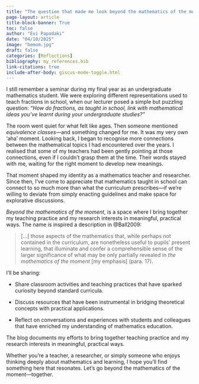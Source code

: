 ```yaml
---
title: "The question that made me look beyond the mathematics of the moment"
page-layout: article
title-block-banner: True
toc: false
author: "Evi Papadaki"
date: "04/10/2025"
image: "bemom.jpg"
draft: false
categories: [Reflections]
bibliography: my_references.bib
link-citations: true
include-after-body: giscus-mode-toggle.html
---
```


I still remember a seminar during my final year as an undergraduate mathematics student. We were exploring different representations used to teach fractions in school, when our lecturer posed a simple but puzzling question: *"How do fractions, as taught in school, link with mathematical ideas you've learnt during your undergraduate studies?"*

The room went quiet for what felt like ages. Then someone mentioned *equivalence classes*—and something changed for me. It was my very own ‘aha’ moment. Looking back, I began to recognise more connections between the mathematical topics I had encountered over the years. I realised that some of my teachers had been gently pointing at those connections, even if I couldn’t grasp them at the time. Their words stayed with me, waiting for the right moment to develop new meanings.

That moment shaped my identity as a mathematics teacher and researcher. Since then, I’ve come to appreciate that mathematics taught in school can connect to so much more than what the curriculum prescribes—if we’re willing to deviate from simply enacting guidelines and make space for explorative discussions.

*Beyond the mathematics of the moment*, is a space where I bring together my teaching practice and my research interests in meaningful, practical ways. The name is inspired a description in @Ball2009:

> \[...\] those aspects of the mathematics that, while perhaps not contained in the curriculum, are nonetheless useful to pupils’ present learning, that illuminate and confer a comprehensible sense of the larger significance of what may be only partially revealed in *the mathematics of the moment* \[my emphasis\] (para. 17).

I’ll be sharing:

-   Share classroom activities and teaching practices that have sparked curiosity beyond standard curricula.

-   Discuss resources that have been instrumental in bridging theoretical concepts with practical applications.

-   Reflect on conversations and experiences with students and colleagues that have enriched my understanding of mathematics education.

The blog documents my efforts to bring together teaching practice and my research interests in meaningful, practical ways.<!--Through a series posts, I hope to inspire and encourage more colleagues to go beyond the mathematics of the moment, while exploring how theory informs my practice—and how my experiences from the classroom, in turn, enrich my research.-->

Whether you’re a teacher, a researcher, or simply someone who enjoys thinking deeply about mathematics and learning, I hope you’ll find something here that resonates. Let’s go beyond the mathematics of the moment—together.
